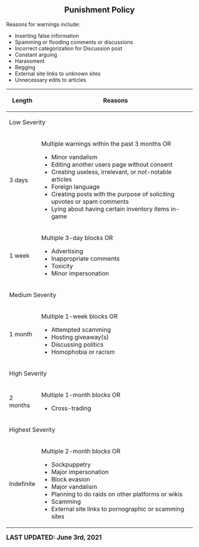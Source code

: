 <center>
<br />
<noinclude>{{RulesAndPoliciesNavigation}}</noinclude>

== '''Punishment Policy''' ==
{{FrameSquare|color = db0f4d|content= The '''punishment''' is a set of standards that [[Project:Staff|Staff Members]] should determine block lengths with.}}
</center>

Reasons for warnings include:
* Inserting false information
* Spamming or flooding comments or discussions
* Incorrect categorization for Discussion post
* Constant arguing
* Harassment
* Begging
* External site links to unknown sites
* Unnecessary edits to articles

{|class="article-table"
! Length
! Reasons
|-
! colspan=2 | Low Severity
|-
|3 days
|Multiple warnings within the past 3 months OR
* Minor vandalism
* Editing another users page without consent
* Creating useless, irrelevant, or not-notable articles
* Foreign language
* Creating posts with the purpose of soliciting upvotes or spam comments 
* Lying about having certain inventory items in-game
|-
|1 week
|Multiple 3-day blocks OR
* Advertising
* Inappropriate comments
* Toxicity
* Minor impersonation
|-
! colspan=2 | Medium Severity
|-
|1 month
|Multiple 1-week blocks OR
* Attempted scamming
* Hosting giveaway(s)
* Discussing politics
* Homophobia or racism
|-
! colspan=2 | High Severity
|-
|2 months
|Multiple 1-month blocks OR
* Cross-trading
|-
! colspan=2 | Highest Severity
|-
|Indefinite
|Multiple 2-month blocks OR
* Sockpuppetry
* Major impersonation
* Block evasion
* Major vandalism
* Planning to do raids on other platforms or wikis
* Scamming
* External site links to pornographic or scamming sites
|}

<big>'''LAST UPDATED: June 3rd, 2021'''</big>